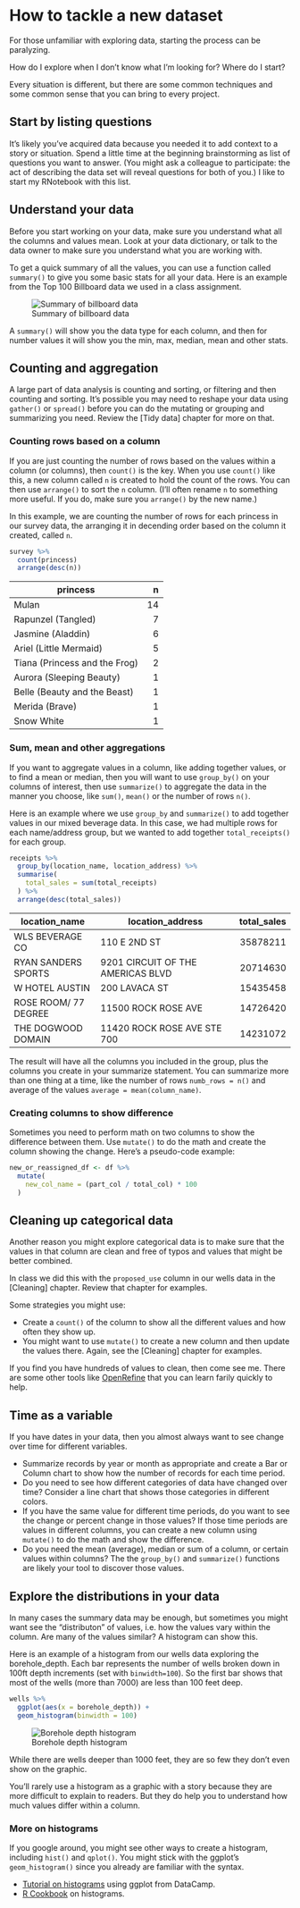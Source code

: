# How to tackle a new dataset

For those unfamiliar with exploring data, starting the process can be paralyzing.

How do I explore when I don't know what I'm looking for? Where do I start?

Every situation is different, but there are some common techniques and some common sense that you can bring to every project.

## Start by listing questions

It's likely you've acquired data because you needed it to add context to a story or situation. Spend a little time at the beginning brainstorming as list of questions you want to answer. (You might ask a colleague to participate: the act of describing the data set will reveal questions for both of you.) I like to start my RNotebook with this list.

## Understand your data

Before you start working on your data, make sure you understand what all the columns and values mean. Look at your data dictionary, or talk to the data owner to make sure you understand what you are working with.

To get a quick summary of all the values, you can use a function called `summary()` to give you some basic stats for all your data. Here is an example from the Top 100 Billboard data we used in a class assignment.

![Summary of billboard data](images/explore-summary.png)

A `summary()` will show you the data type for each column, and then for number values it will show you the min, max, median, mean and other stats.

## Counting and aggregation

A large part of data analysis is counting and sorting, or filtering and then counting and sorting. It's possible you may need to reshape your data using `gather()` or `spread()` before you can do the mutating or grouping and summarizing you need. Review the [Tidy data] chapter for more on that.

### Counting rows based on a column

If you are just counting the number of rows based on the values within a column (or columns), then `count()` is the key. When you use `count()` like this, a new column called `n` is created to hold the count of the rows. You can then use `arrange()` to sort the `n` column. (I'll often rename `n` to something more useful. If you do, make sure you `arrange()` by the new name.)

In this example, we are counting the number of rows for each princess in our survey data, the arranging it in decending order based on the column it created, called `n`.

```r
survey %>% 
  count(princess)
  arrange(desc(n))
```

| princess                      |     n |
|-------------------------------|------:|
| Mulan                         |    14 |
| Rapunzel (Tangled)            |     7 |
| Jasmine (Aladdin)             |     6 |
| Ariel (Little Mermaid)        |     5 |
| Tiana (Princess and the Frog) |     2 |
| Aurora (Sleeping Beauty)      |     1 |
| Belle (Beauty and the Beast)  |     1 |
| Merida (Brave)                |     1 |
| Snow White                    |     1 |

### Sum, mean and other aggregations

If you want to aggregate values in a column, like adding together values, or to find a mean or median, then you will want to use `group_by()` on your columns of interest, then use `summarize()` to aggregate the data in the manner you choose, like `sum()`, `mean()` or the number of rows `n()`.

Here is an example where we use `group_by` and `summarize()` to add together values in our mixed beverage data. In this case, we had multiple rows for each name/address group, but we wanted to add together `total_receipts()` for each group.

```r
receipts %>% 
  group_by(location_name, location_address) %>% 
  summarise(
    total_sales = sum(total_receipts)
  ) %>% 
  arrange(desc(total_sales))
```

| location_name        | location_address                  | total_sales |
|----------------------|-----------------------------------|------------:|
| WLS BEVERAGE CO      | 110 E 2ND ST                      |    35878211 |
| RYAN SANDERS SPORTS  | 9201 CIRCUIT OF THE AMERICAS BLVD |    20714630 |
| W HOTEL AUSTIN       | 200 LAVACA ST                     |    15435458 |
| ROSE ROOM/ 77 DEGREE | 11500 ROCK ROSE AVE               |    14726420 |
| THE DOGWOOD DOMAIN   | 11420 ROCK ROSE AVE STE 700       |    14231072 |

The result will have all the columns you included in the group, plus the columns you create in your summarize statement. You can summarize more than one thing at a time, like the number of rows `numb_rows = n()` and average of the values `average = mean(column_name)`.

### Creating columns to show difference

Sometimes you need to perform math on two columns to show the difference between them. Use `mutate()` to do the math and create the column showing the change. Here's a pseudo-code example:

```r
new_or_reassigned_df <- df %>% 
  mutate(
    new_col_name = (part_col / total_col) * 100
  )
```

## Cleaning up categorical data

Another reason you might explore categorical data is to make sure that the values in that column are clean and free of typos and values that might be better combined.

In class we did this with the `proposed_use` column in our wells data in the [Cleaning] chapter. Review that chapter for examples.

Some strategies you might use:

- Create a `count()` of the column to show all the different values and how often they show up.
- You might want to use `mutate()` to create a new column and then update the values there. Again, see the [Cleaning] chapter for examples.

If you find you have hundreds of values to clean, then come see me. There are some other tools like [OpenRefine](http://openrefine.org/) that you can learn farily quickly to help.

## Time as a variable

If you have dates in your data, then you almost always want to see change over time for different variables.

- Summarize records by year or month as appropriate and create a Bar or Column chart to show how the number of records for each time period.
- Do you need to see how different categories of data have changed over time? Consider a line chart that shows those categories in different colors.
- If you have the same value for different time periods, do you want to see the change or percent change in those values? If those time periods are values in different columns, you can create a new column using `mutate()` to do the math and show the difference.
- Do you need the mean (average), median or sum of a column, or certain values within columns? The the `group_by()` and `summarize()` functions are likely your tool to discover those values. 

## Explore the distributions in your data

In many cases the summary data may be enough, but sometimes you might want see the "distributon" of values, i.e. how the values vary within the column. Are many of the values similar? A histogram can show this.

Here is an example of a histogram from our wells data exploring the borehole_depth. Each bar represents the number of wells broken down in 100ft depth increments (set with `binwidth=100`). So the first bar shows that most of the wells (more than 7000) are less than 100 feet deep.

```r
wells %>% 
  ggplot(aes(x = borehole_depth)) +
  geom_histogram(binwidth = 100)
```

![Borehole depth histogram](images/explore-histogram.png)

While there are wells deeper than 1000 feet, they are so few they don't even show on the graphic.

You'll rarely use a histogram as a graphic with a story because they are more difficult to explain to readers. But they do help you to understand how much values differ within a column.

### More on histograms

If you google around, you might see other ways to create a histogram, including `hist()` and `qplot()`. You might stick with the ggplot's `geom_histogram()` since you already are familiar with the syntax.

- [Tutorial on histograms](https://www.datacamp.com/community/tutorials/make-histogram-ggplot2) using ggplot from DataCamp.
- [R Cookbook](http://www.cookbook-r.com/Graphs/Plotting_distributions_(ggplot2)/) on histograms.

